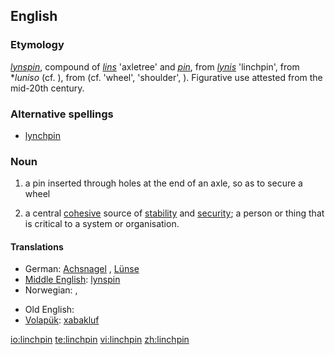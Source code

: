 ==English==

===Etymology===
{{etyl|enm}} ''[[lynspin]]'', compound of ''[[lins]]'' 'axletree' and ''[[pin]]'', from {{etyl|ang}} ''[[lynis]]'' 'linchpin', from {{proto|Germanic}} *''luniso'' (cf. {{etyl|de|-}} {{term|Lünse}}), from {{proto|Indo-European}} (cf. {{etyl|cy|-}} {{term|olwyn}} 'wheel', {{etyl|hy|-}} {{term|ołn}} 'shoulder', {{etyl|sa|-}} {{term|āṇís}}). Figurative use attested from the mid-20th century.

===Alternative spellings===
* [[lynchpin]]

===Noun===
{{en-noun}}

# a pin inserted through holes at the end of an axle, so as to secure a wheel
# {{figurative}} a central [[cohesive]] source of [[stability]] and [[security]]; a person or thing that is critical to a system or organisation.

====Translations====
{{trans-top|a securing pin}}
* German: [[Achsnagel]] {{m}}, [[Lünse]] {{f}}
* [[Middle English]]: [[lynspin]]
* Norwegian: {{t-|no|sikring|m}}, {{t-|no|splint|m}}
{{trans-mid}}
* Old English: {{t|ang|lynis|m|xs=Old English}}
* [[Volapük]]: [[xabakluf]]
{{trans-bottom}}

[[io:linchpin]]
[[te:linchpin]]
[[vi:linchpin]]
[[zh:linchpin]]